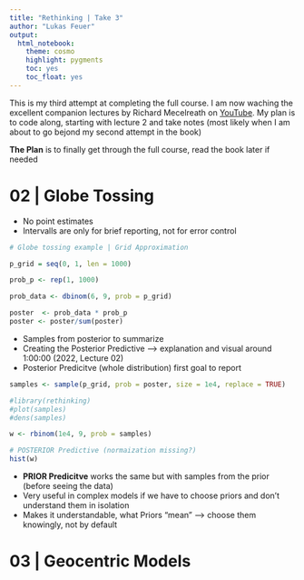 ```yaml
---
title: "Rethinking | Take 3"
author: "Lukas Feuer"
output:
  html_notebook:
    theme: cosmo
    highlight: pygments
    toc: yes
    toc_float: yes
---
```


This is my third attempt at completing the full course. I am now waching the excellent companion lectures by Richard Mecelreath on [YouTube](https://youtu.be/guTdrfycW2Q?t=1301). My plan is to code along, starting with lecture 2 and take notes (most likely when I am about to go bejond my second attempt in the book)

**The Plan** is to finally get through the full course, read the book later if needed

# 02 | Globe Tossing

* No point estimates
* Intervalls are only for brief reporting, not for error control 

```r
# Globe tossing example | Grid Approximation

p_grid = seq(0, 1, len = 1000)

prob_p <- rep(1, 1000)

prob_data <- dbinom(6, 9, prob = p_grid)

poster  <- prob_data * prob_p
poster <- poster/sum(poster)
```

* Samples from posterior to summarize 
* Creating the Posterior Predictive --> explanation and visual around 1:00:00 (2022, Lecture 02) 
* Posterior Predicitve (whole distribution) first goal to report 

```r
samples <- sample(p_grid, prob = poster, size = 1e4, replace = TRUE)

#library(rethinking)
#plot(samples)
#dens(samples)

w <- rbinom(1e4, 9, prob = samples)

# POSTERIOR Predictive (normaization missing?)
hist(w)
```

* **PRIOR Predicitve** works the same but with samples from the prior (before seeing the data)
* Very useful in complex models if we have to choose priors and don't understand them in isolation 
* Makes it understandable, what Priors "mean" --> choose them knowingly, not by default 


# 03 | Geocentric Models



```r

```

